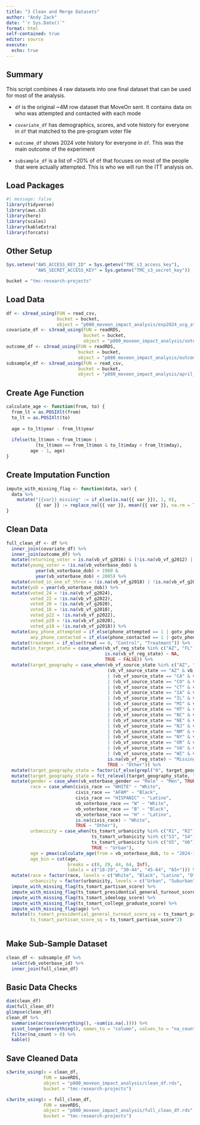 ```yaml
---
title: "3 Clean and Merge Datasets"
author: "Andy Zack"
date: "`r Sys.Date()`"
format: html
self-contained: true
editor: source
execute:
  echo: true
---
```


## Summary

This script combines 4 raw datasets into one final dataset that can be used for most of the analysis.

-   `df` is the original \~4M row dataset that MoveOn sent. It contains data on who was attempted and contacted with each mode

-   `covariate_df` has demographics, scores, and vote history for everyone in `df` that matched to the pre-program voter file

-   `outcome_df` shows 2024 vote history for everyone in `df`. This was the main outcome of the experiment

-   `subsample_df` is a list of \~20% of `df` that focuses on most of the people that were actually attempted. This is who we will run the ITT analysis on.

## Load Packages

```r
#| message: false
library(tidyverse)
library(aws.s3)
library(here)
library(scales)
library(kableExtra)
library(forcats)
```

## Other Setup

```r
Sys.setenv("AWS_ACCESS_KEY_ID" = Sys.getenv("TMC_s3_access_key"),
           "AWS_SECRET_ACCESS_KEY" = Sys.getenv("TMC_s3_secret_key"))

bucket = "tmc-research-projects"
```

## Load Data

```r
df <- s3read_using(FUN = read_csv,
                   bucket = bucket,
                   object = "p080_moveon_impact_analysis/exp2024_ucg_attempts_and_contacts_final.csv")
covariate_df <- s3read_using(FUN = readRDS,
                             bucket = bucket,
                             object = "p080_moveon_impact_analysis/voter_file_covariates.rds")
outcome_df <- s3read_using(FUN = readRDS,
                           bucket = bucket,
                           object = "p080_moveon_impact_analysis/outcome.rds")
subsample_df <- s3read_using(FUN = read_csv,
                           bucket = bucket,
                           object = "p080_moveon_impact_analysis/april_subgroup_for_contact_attempts.csv")
```

## Create Age Function

```r
calculate_age <- function(from, to) {
  from_lt = as.POSIXlt(from)
  to_lt = as.POSIXlt(to)
  
  age = to_lt$year - from_lt$year
  
  ifelse(to_lt$mon < from_lt$mon |
           (to_lt$mon == from_lt$mon & to_lt$mday < from_lt$mday),
         age - 1, age)
}
```

## Create Imputation Function

```r
impute_with_missing_flag <- function(data, var) {
  data %>%
    mutate("{{var}}_missing" := if_else(is.na({{ var }}), 1, 0),
           {{ var }} := replace_na({{ var }}, mean({{ var }}, na.rm = TRUE)))
}
```

## Clean Data

```r
full_clean_df <- df %>%
  inner_join(covariate_df) %>%
  inner_join(outcome_df) %>%
  mutate(returning_voter = is.na(vb_vf_g2016) & (!is.na(vb_vf_g2012) | !is.na(vb_vf_g2014))) %>%
  mutate(young_voter = !is.na(vb_voterbase_dob) & 
           year(vb_voterbase_dob) > 1980 & 
           year(vb_voterbase_dob) < 2005) %>%
  mutate(voted_in_one_of_three = !is.na(vb_vf_g2018) | !is.na(vb_vf_g2020) | !is.na(vb_vf_g2022)) %>%
  mutate(yob = year(vb_voterbase_dob)) %>%
  mutate(voted_24 = !is.na(vb_vf_g2024),
         voted_22 = !is.na(vb_vf_g2022),
         voted_20 = !is.na(vb_vf_g2020),
         voted_18 = !is.na(vb_vf_g2018),
         voted_p22 = !is.na(vb_vf_p2022),
         voted_p20 = !is.na(vb_vf_p2020),
         voted_p18 = !is.na(vb_vf_p2018)) %>%
  mutate(any_phone_attempted = if_else(phone_attempted == 1 | gotv_phone_attempted == 1, 1, 0),
         any_phone_contacted = if_else(phone_contacted == 1 | gotv_phone_contacted == 1, 1, 0)) %>%
  mutate(treatment = if_else(treat == 0, "Control", "Treatment")) %>%
  mutate(in_target_state = case_when(vb_vf_reg_state %in% c("AZ", "FL", "GA", "MI", "NC", "NV", "OH", "PA", "WI") ~ TRUE,
                                     is.na(vb_vf_reg_state) ~ NA,
                                     TRUE ~ FALSE)) %>%
  mutate(target_geography = case_when(vb_vf_source_state %in% c("AZ", "FL", "GA", "MI", "NC", "NV", "OH", "PA", "WI") ~ vb_vf_source_state,
                                      (vb_vf_source_state == "AZ" & vb_vf_cd %in% c("001", "006"))
                                      | (vb_vf_source_state == "CA" & vb_vf_cd %in% c("013", "022", "027", "045", "047"))
                                      | (vb_vf_source_state == "CO" & vb_vf_cd %in% c("003", "008"))
                                      | (vb_vf_source_state == "CT" & vb_vf_cd %in% c("005"))
                                      | (vb_vf_source_state == "IA" & vb_vf_cd %in% c("003"))
                                      | (vb_vf_source_state == "IL" & vb_vf_cd %in% c("017"))
                                      | (vb_vf_source_state == "MI" & vb_vf_cd %in% c("010"))
                                      | (vb_vf_source_state == "MT" & vb_vf_cd %in% c("001"))
                                      | (vb_vf_source_state == "NC" & vb_vf_cd %in% c("013"))
                                      | (vb_vf_source_state == "NE" & vb_vf_cd %in% c("002"))
                                      | (vb_vf_source_state == "NJ" & vb_vf_cd %in% c("007"))
                                      | (vb_vf_source_state == "NM" & vb_vf_cd %in% c("002"))
                                      | (vb_vf_source_state == "NY" & vb_vf_cd %in% c("003", "004", "017", "019", "022"))
                                      | (vb_vf_source_state == "OR" & vb_vf_cd %in% c("005", "006"))
                                      | (vb_vf_source_state == "VA" & vb_vf_cd %in% c("002"))
                                      | (vb_vf_source_state == "WI" & vb_vf_cd %in% c("003")) ~ paste(vb_vf_source_state, vb_vf_cd),
                                      is.na(vb_vf_reg_state) ~ "Missing",
                                      TRUE ~ "Other")) %>%
  mutate(target_geography_state = factor(if_else(grepl("0", target_geography), "Targeted CD", target_geography))) %>%
  mutate(target_geography_state = fct_relevel(target_geography_state, "Targeted CD", "Other", after = Inf)) %>%
  mutate(gender = case_when(vb_voterbase_gender == "Male" ~ "Men", TRUE ~ "Women"),
         race = case_when(civis_race == "WHITE" ~ "White",
                          civis_race == "AFAM" ~ "Black",
                          civis_race == "HISPANIC" ~ "Latino",
                          vb_voterbase_race == "W" ~ "White",
                          vb_voterbase_race == "B" ~ "Black",
                          vb_voterbase_race == "H" ~ "Latino",
                          is.na(civis_race) ~ "White",
                          TRUE ~ "Other"),
         urbanicity = case_when(ts_tsmart_urbanicity %in% c("R1", "R2") ~ "Rural",
                                ts_tsmart_urbanicity %in% c("S3", "S4") ~ "Suburban",
                                ts_tsmart_urbanicity %in% c("U5", "U6") ~ "Urban",
                                TRUE ~ "Urban"),
         age = pmax(calculate_age(from = vb_voterbase_dob, to = "2024-11-05"),0),
         age_bin = cut(age, 
                       breaks = c(0, 29, 44, 64, Inf), 
                       labels = c("18-29", "30-44", "45-64", "65+"))) %>%
  mutate(race = factor(race, levels = c("White", "Black", "Latino", "Other")),
         urbanicity = factor(urbanicity, levels = c("Urban", "Suburban", "Rural"))) %>%
  impute_with_missing_flag(ts_tsmart_partisan_score) %>%
  impute_with_missing_flag(ts_tsmart_presidential_general_turnout_score) %>%
  impute_with_missing_flag(ts_tsmart_ideology_score) %>%
  impute_with_missing_flag(ts_tsmart_college_graduate_score) %>%
  impute_with_missing_flag(age) %>%
  mutate(ts_tsmart_presidential_general_turnout_score_sq = ts_tsmart_presidential_general_turnout_score^2,
         ts_tsmart_partisan_score_sq = ts_tsmart_partisan_score^2)
  
```

## Make Sub-Sample Dataset

```r
clean_df <- subsample_df %>%
  select(vb_voterbase_id) %>%
  inner_join(full_clean_df)
```

## Basic Data Checks

```r
dim(clean_df)
dim(full_clean_df)
glimpse(clean_df)
clean_df %>%
  summarise(across(everything(), ~sum(is.na(.)))) %>%
  pivot_longer(everything(), names_to = "column", values_to = "na_count") %>%
  filter(na_count > 0) %>%
  kable()
```

## Save Cleaned Data

```r
s3write_using(x = clean_df, 
              FUN = saveRDS, 
              object = "p080_moveon_impact_analysis/clean_df.rds", 
              bucket = "tmc-research-projects")

s3write_using(x = full_clean_df, 
              FUN = saveRDS, 
              object = "p080_moveon_impact_analysis/full_clean_df.rds", 
              bucket = "tmc-research-projects")
```
